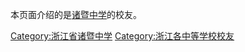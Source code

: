 本页面介绍的是[[诸暨中学|诸暨中学]]的校友。

[[Category:浙江省诸暨中学|Category:浙江省诸暨中学]]
[[Category:浙江各中等学校校友‎|Category:浙江各中等学校校友‎]]